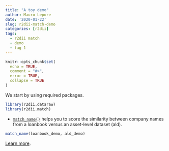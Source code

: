 ```yaml
---
title: "A toy demo"
author: Mauro Lepore
date: '2020-01-22'
slug: r2dii-match-demo
categories: [r2dii]
tags:
  - r2dii match
  - demo
  - tag 1
---
```


```r
knitr::opts_chunk$set(
  echo = TRUE,
  comment = "#>",
  error = TRUE,
  collapse = TRUE
)
```

We start by using required packages.

```r
library(r2dii.dataraw)
library(r2dii.match)
```

* [`match_name()`](https://2degreesinvesting.github.io/r2dii.match/reference/match_name.html) helps you to score the similarity between company names from a loanbook versus an asset-level dataset (ald).

```r
match_name(loanbook_demo, ald_demo)
```

[Learn more](https://2degreesinvesting.github.io/r2dii.match/index.html).
